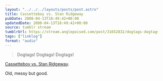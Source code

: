 ```yaml
---
layout: "../../../layouts/posts/post.astro"
title: Cassetteboy vs. Stan Ridgeway
pubDate: 2008-04-13T18:49:42+00:00
updatedDate: 2008-04-13T18:49:42+00:00
source: tumblr stream
tumblrUrl: https://stream.anglepoised.com/post/31652832/dogtags-dogtags-dogtags-cassetteboy-vs-stan
tags: ["linklog"]
format: "audio"
---
```



<YouTube id="https://www.youtube.com/watch?v=-3FlckwJb6E" />

> Dogtags! Dogtags! Dogtags!

[Cassetteboy vs. Stan Ridgeway][1].

Old, messy but good.

[1]: https://www.youtube.com/watch?v=-3FlckwJb6E
